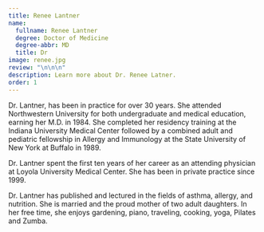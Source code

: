 ```yaml
---
title: Renee Lantner
name:
  fullname: Renee Lantner
  degree: Doctor of Medicine
  degree-abbr: MD
  title: Dr
image: renee.jpg
review: "\n\n\n"
description: Learn more about Dr. Renee Latner.
order: 1
---
```

Dr. Lantner, has been in practice for over 30 years. She attended Northwestern University for both undergraduate and medical education, earning her M.D. in 1984. She completed her residency training at the Indiana University Medical Center followed by a combined adult and pediatric fellowship in Allergy and Immunology at the State University of New York at Buffalo in 1989.

Dr. Lantner spent the first ten years of her career as an attending physician at Loyola University Medical Center. She has been in private practice since 1999.

Dr. Lantner has published and lectured in the fields of asthma, allergy, and nutrition. She is married and the proud mother of two adult daughters. In her free time, she enjoys gardening, piano, traveling, cooking, yoga, Pilates and Zumba.
